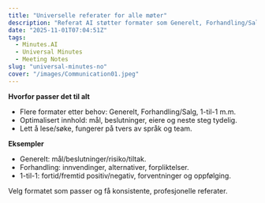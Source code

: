```yaml
---
title: "Universelle referater for alle møter"
description: "Referat AI støtter formater som Generelt, Forhandling/Salg og 1-til-1, med optimaliserte utdata."
date: "2025-11-01T07:04:51Z"
tags:
  - Minutes.AI
  - Universal Minutes
  - Meeting Notes
slug: "universal-minutes-no"
cover: "/images/Communication01.jpeg"
---
```


**Hvorfor passer det til alt**
- Flere formater etter behov: Generelt, Forhandling/Salg, 1-til-1 m.m.
- Optimalisert innhold: mål, beslutninger, eiere og neste steg tydelig.
- Lett å lese/søke, fungerer på tvers av språk og team.

**Eksempler**
- Generelt: mål/beslutninger/risiko/tiltak.
- Forhandling: innvendinger, alternativer, forpliktelser.
- 1-til-1: fortid/fremtid positiv/negativ, forventninger og oppfølging.

Velg formatet som passer og få konsistente, profesjonelle referater.
